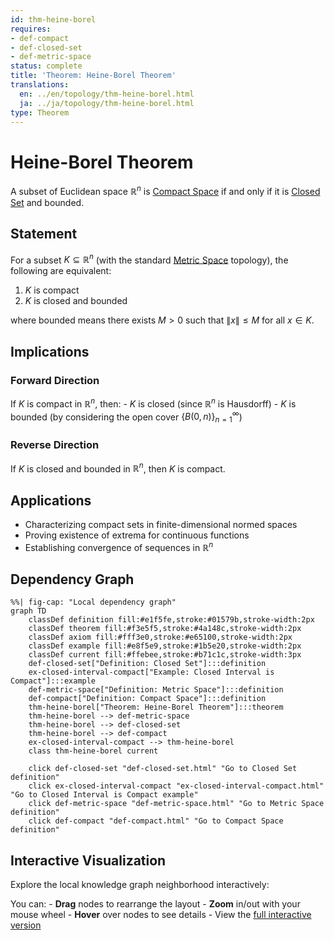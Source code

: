 ```yaml
---
id: thm-heine-borel
requires:
- def-compact
- def-closed-set
- def-metric-space
status: complete
title: 'Theorem: Heine-Borel Theorem'
translations:
  en: ../en/topology/thm-heine-borel.html
  ja: ../ja/topology/thm-heine-borel.html
type: Theorem
---
```


# Heine-Borel Theorem {#thm-heine-borel}

A subset of Euclidean space $\mathbb{R}^n$ is [Compact Space](def-compact.qmd) if and only if it is [Closed Set](def-closed-set.qmd) and bounded.

## Statement

For a subset $K \subseteq \mathbb{R}^n$ (with the standard [Metric Space](../geometry/def-metric-space.qmd) topology), the following are equivalent:

1. $K$ is compact
2. $K$ is closed and bounded

where bounded means there exists $M > 0$ such that $\|x\| \leq M$ for all $x \in K$.

## Implications

### Forward Direction
If $K$ is compact in $\mathbb{R}^n$, then:
- $K$ is closed (since $\mathbb{R}^n$ is Hausdorff)
- $K$ is bounded (by considering the open cover $\{B(0, n)\}_{n=1}^{\infty}$)

### Reverse Direction
If $K$ is closed and bounded in $\mathbb{R}^n$, then $K$ is compact.

## Applications

- Characterizing compact sets in finite-dimensional normed spaces
- Proving existence of extrema for continuous functions
- Establishing convergence of sequences in $\mathbb{R}^n$

## Dependency Graph

```mermaid
%%| fig-cap: "Local dependency graph"
graph TD
    classDef definition fill:#e1f5fe,stroke:#01579b,stroke-width:2px
    classDef theorem fill:#f3e5f5,stroke:#4a148c,stroke-width:2px
    classDef axiom fill:#fff3e0,stroke:#e65100,stroke-width:2px
    classDef example fill:#e8f5e9,stroke:#1b5e20,stroke-width:2px
    classDef current fill:#ffebee,stroke:#b71c1c,stroke-width:3px
    def-closed-set["Definition: Closed Set"]:::definition
    ex-closed-interval-compact["Example: Closed Interval is Compact"]:::example
    def-metric-space["Definition: Metric Space"]:::definition
    def-compact["Definition: Compact Space"]:::definition
    thm-heine-borel["Theorem: Heine-Borel Theorem"]:::theorem
    thm-heine-borel --> def-metric-space
    thm-heine-borel --> def-closed-set
    thm-heine-borel --> def-compact
    ex-closed-interval-compact --> thm-heine-borel
    class thm-heine-borel current

    click def-closed-set "def-closed-set.html" "Go to Closed Set definition"
    click ex-closed-interval-compact "ex-closed-interval-compact.html" "Go to Closed Interval is Compact example"
    click def-metric-space "def-metric-space.html" "Go to Metric Space definition"
    click def-compact "def-compact.html" "Go to Compact Space definition"
```

## Interactive Visualization

Explore the local knowledge graph neighborhood interactively:

::: {.graph-viz data-id="thm-heine-borel" data-width="700" data-height="500"}
:::

You can:
- **Drag** nodes to rearrange the layout
- **Zoom** in/out with your mouse wheel
- **Hover** over nodes to see details
- View the [full interactive version](../../output/interactive/thm-heine-borel.html){target="_blank"}
